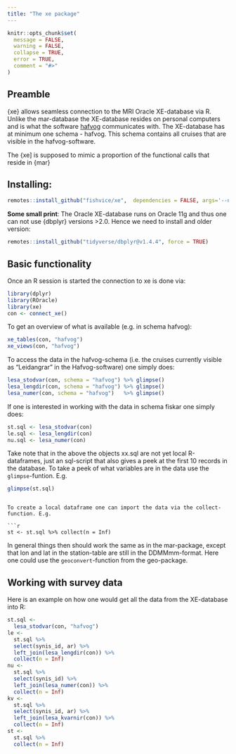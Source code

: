 ---
title: "The xe package"
---

```{r, include = FALSE}
knitr::opts_chunk$set(
  message = FALSE, 
  warning = FALSE,
  collapse = TRUE,
  error = TRUE,
  comment = "#>"
)
```

## Preamble

{xe} allows seamless connection to the MRI Oracle XE-database via R. Unlike the mar-database the XE-database resides on personal computers and is what the software [hafvog](https://heima.hafro.is/~darri/hafvog_vefur) communicates with. The XE-database has at minimum one schema - hafvog. This schema contains all cruises that are visible in the hafvog-software.

The {xe] is supposed to mimic a proportion of the functional calls that reside in {mar}

## Installing:

```{r}
remotes::install_github("fishvice/xe",  dependencies = FALSE, args='--no-multiarch')
```

**Some small print**: The Oracle XE-database runs on Oracle 11g and thus one can not use {dbplyr} versions >2.0. Hence we need to install and older version:

```{r}
remotes::install_github("tidyverse/dbplyr@v1.4.4", force = TRUE)
```

## Basic functionality

Once an R session is started the connection to xe is done via:

```{r}
library(dplyr)
library(ROracle)
library(xe)
con <- connect_xe()
```

To get an overview of what is available (e.g. in schema hafvog):

```{r}
xe_tables(con, "hafvog")
xe_views(con, "hafvog")
```


To access the data in the hafvog-schema (i.e. the cruises currently visible as "Leidangrar" in the Hafvog-software) one simply does:
```{r}
lesa_stodvar(con, schema = "hafvog") %>% glimpse()
lesa_lengdir(con, schema = "hafvog") %>% glimpse()
lesa_numer(con, schema = "hafvog")   %>% glimpse()
```

If one is interested in working with the data in schema fiskar one simply does:

```{r}
st.sql <- lesa_stodvar(con)
le.sql <- lesa_lengdir(con)
nu.sql <- lesa_numer(con)
```


Take note that in the above the objects xx.sql are not yet local R-dataframes, just an sql-script that also gives a peek at the first 10 records in the database. To take a peek of what variables are in the data use the `glimpse`-funtion. E.g. 
```{r}
glimpse(st.sql)
```

```

To create a local dataframe one can import the data via the collect-function. E.g.

```{r}
st <- st.sql %>% collect(n = Inf)
```

In general things then should work the same as in the mar-package, except that lon and lat in the station-table are still in the DDMMmm-format. Here one could use the `geoconvert`-function from the geo-package.


## Working with survey data

Here is an example on how one would get all the data from the XE-database into R:

```{r}
st.sql <- 
  lesa_stodvar(con, "hafvog")
le <-
  st.sql %>% 
  select(synis_id, ar) %>% 
  left_join(lesa_lengdir(con)) %>% 
  collect(n = Inf)
nu <- 
  st.sql %>% 
  select(synis_id) %>% 
  left_join(lesa_numer(con)) %>% 
  collect(n = Inf)
kv <- 
  st.sql %>% 
  select(synis_id, ar) %>% 
  left_join(lesa_kvarnir(con)) %>% 
  collect(n = Inf)
st <- 
  st.sql %>% 
  collect(n = Inf)
```

